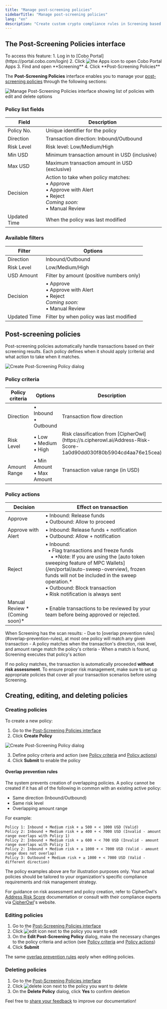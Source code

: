 ```yaml
---
title: "Manage post-screening policies"
sidebarTitle: "Manage post-screening policies"
lang: "en"
description: "Create custom crypto compliance rules in Screening based on risk levels, transaction directions, and amount thresholds. Automate AML/CFT policy enforcement."
---
```


## The Post-Screening Policies interface

<Info>
To access this feature:
1. Log in to [Cobo Portal](https://portal.cobo.com/login)
2. Click <img src="/en/images/common/icon_apps.svg" className="icon" alt="the Apps icon"/> to open Cobo Portal Apps
3. Find and open **Screening**
4. Click **Post-Screening Policies**
</Info>

The **Post-Screening Policies** interface enables you to manage your [post-screening policies](#post-screening-policies) through the following sections:

<img src="/en/images/portal-apps/screening/manage-post-screening-policies.svg" className="screenshot_full_screen" alt="Manage Post-Screening Policies interface showing list of policies with edit and delete options"/>

### Policy list fields

<table class="table six-columns">
  <thead>
    <tr>
      <th>Field</th>
      <th>Description</th>
    </tr>
  </thead>
  <tbody>
    <tr>
      <td>Policy No.</td>
      <td>Unique identifier for the policy</td>
    </tr>
    <tr>
      <td>Direction</td>
      <td>Transaction direction: Inbound/Outbound</td>
    </tr>
    <tr>
      <td>Risk Level</td>
      <td>Risk level: Low/Medium/High</td>
    </tr>
    <tr>
      <td>Min USD</td>
      <td>Minimum transaction amount in USD (inclusive)</td>
    </tr>
    <tr>
      <td>Max USD</td>
      <td>Maximum transaction amount in USD (exclusive)</td>
    </tr>
    <tr>
      <td>Decision</td>
      <td>Action to take when policy matches:<br/>• Approve<br/>• Approve with Alert<br/>• Reject<br/><i>Coming soon:</i><br/>• Manual Review</td>
    </tr>
    <tr>
      <td>Updated Time</td>
      <td>When the policy was last modified</td>
    </tr>
  </tbody>
</table>

### Available filters

<table class="table six-columns">
  <thead>
    <tr>
      <th>Filter</th>
      <th>Options</th>
    </tr>
  </thead>
  <tbody>
    <tr>
      <td>Direction</td>
      <td>Inbound/Outbound</td>
    </tr>
    <tr>
      <td>Risk Level</td>
      <td>Low/Medium/High</td>
    </tr>
    <tr>
      <td>USD Amount</td>
      <td>Filter by amount (positive numbers only)</td>
    </tr>
    <tr>
      <td>Decision</td>
      <td>• Approve<br/>• Approve with Alert<br/>• Reject<br/><i>Coming soon:</i><br/>• Manual Review</td>
    </tr>
    <tr>
      <td>Updated Time</td>
      <td>Filter by when policy was last modified</td>
    </tr>
  </tbody>
</table>

## Post-screening policies

Post-screening policies automatically handle transactions based on their screening results. Each policy defines when it should apply (criteria) and what action to take when it matches.

<img src="/en/images/portal-apps/screening/creating-post-screening-policy.svg" className="screenshot_modal" alt="Create Post-Screening Policy dialog"/>

### Policy criteria

<table class="table six-columns">
  <thead>
    <tr>
      <th>Policy criteria</th>
      <th>Options</th>
      <th>Description</th>
    </tr>
  </thead>
  <tbody>
    <tr>
      <td>Direction</td>
      <td>• Inbound<br/>• Outbound</td>
      <td>Transaction flow direction</td>
    </tr>
    <tr>
      <td>Risk Level</td>
      <td>• Low<br/>• Medium<br/>• High</td>
      <td>Risk classification from [CipherOwl](https://s.cipherowl.ai/Address-Risk-Score-1a0d90dd030f80b5904cd4aa76e15cea)</td>
    </tr>
    <tr>
      <td>Amount Range</td>
      <td>• Min Amount<br/>• Max Amount</td>
      <td>Transaction value range (in USD)</td>
    </tr>
  </tbody>
</table>

### Policy actions

<table class="table six-columns">
  <thead>
    <tr>
      <th>Decision</th>
      <th>Effect on transaction</th>
    </tr>
  </thead>
  <tbody>
    <tr>
      <td>Approve</td>
      <td>• Inbound: Release funds<br/>• Outbound: Allow to proceed</td>
    </tr>
    <tr>
      <td>Approve with Alert</td>
      <td>• Inbound: Release funds + notification<br/>• Outbound: Allow + notification</td>
    </tr>
    <tr>
      <td>Reject</td>
      <td>• Inbound:<br/>&nbsp;&nbsp;• Flag transactions and freeze funds <br/>&nbsp;&nbsp;&nbsp;&nbsp;• *Note: If you are using the [auto token sweeping feature of MPC Wallets](/en/portal/auto-sweep-overview), frozen funds will not be included in the sweep operation.*<br/>• Outbound: Block transaction<br/>• Risk notification is always sent</td>
    </tr>
    <tr>
      <td>Manual Review *(Coming soon)*</td>
      <td>• Enable transactions to be reviewed by your team before being approved or rejected.</td>
    </tr>
  </tbody>
</table>

<Note>
When Screening has the scan results:
- Due to [overlap prevention rules](#overlap-prevention-rules), at most one policy will match any given transaction
- A policy matches when the transaction's direction, risk level, and amount range match the policy's criteria
- When a match is found, Screening executes that policy's action
</Note>

<Warning>If no policy matches, the transaction is automatically proceeded **without risk assessment**. To ensure proper risk management, make sure to set up appropriate policies that cover all your transaction scenarios before using Screening.</Warning>

## Creating, editing, and deleting policies

### Creating policies

To create a new policy:
1. Go to the [Post-Screening Policies interface](#the-post-screening-policies-interface)
2. Click **Create Policy**
<img src="/en/images/portal-apps/screening/creating-post-screening-policy.svg" className="screenshot_modal" alt="Create Post-Screening Policy dialog"/>

3. Define policy criteria and action (see [Policy criteria](#policy-criteria) and [Policy actions](#policy-actions))
4. Click **Submit** to enable the policy



#### Overlap prevention rules
The system prevents creation of overlapping policies. A policy cannot be created if it has all of the following in common with an existing active policy:
- Same direction (Inbound/Outbound)
- Same risk level
- Overlapping amount range

For example:
```
Policy 1: Inbound + Medium risk + ≥ 500 + < 1000 USD (Valid)
Policy 2: Inbound + Medium risk + ≥ 400 + < 7000 USD (Invalid - amount range overlaps with Policy 1)
Policy 2: Inbound + Medium risk + ≥ 600 + < 700 USD (Invalid - amount range overlaps with Policy 1)
Policy 2: Inbound + Medium risk + ≥ 1000 + < 7000 USD (Valid - amount range does not overlap)
Policy 3: Outbound + Medium risk + ≥ 1000 + < 7000 USD (Valid - different direction)
```

<Warning>
The policy examples above are for illustration purposes only. Your actual policies should be tailored to your organization's specific compliance requirements and risk management strategy.

For guidance on risk assessment and policy creation, refer to CipherOwl's [Address Risk Score](https://s.cipherowl.ai/Address-Risk-Score-1a0d90dd030f80b5904cd4aa76e15cea) documentation or consult with their compliance experts via [CipherOwl](https://www.cipherowl.com/)'s website.
</Warning>

### Editing policies

1. Go to the [Post-Screening Policies interface](#the-post-screening-policies-interface)
2. Click <img src="/en/images/common/icon_edit.svg" className="icon" alt="edit icon"/> next to the policy you want to edit
3. On the **Edit Post-Screening Policy** dialog, make the necessary changes to the policy criteria and action (see [Policy criteria](#policy-criteria) and [Policy actions](#policy-actions))
4. Click **Submit**

<Info>The same [overlap prevention rules](#overlap-prevention-rules) apply when editing policies.</Info>

### Deleting policies

1. Go to the [Post-Screening Policies interface](#the-post-screening-policies-interface)
2. Click <img src="/en/images/common/icon_delete.svg" className="icon" alt="delete icon"/> next to the policy you want to delete
3. On the **Delete Policy** dialog, click **Yes** to confirm deletion

<Tip>Feel free to [share your feedback](https://forms.zohopublic.com/cobo/form/DocumentFeedbackForm/formperma/QvLOhxJv1_JMsJ-1dleZ8Itb_7rzN-LtgvsDdxosoVI?referrername=manuals) to improve our documentation!</Tip>
